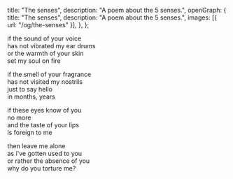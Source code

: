   title: "The senses",
  description: "A poem about the 5 senses.",
  openGraph: {
    title: "The senses",
    description: "A poem about the 5 senses.",
    images: [{ url: "/og/the-senses" }],
  },
};

if the sound of your voice\
has not vibrated my ear drums\
or the warmth of your skin\
set my soul on fire

if the smell of your fragrance\
has not visited my nostrils\
just to say hello\
in months, years

if these eyes know of you\
no more\
and the taste of your lips\
is foreign to me

then leave me alone\
as i've gotten used to you\
or rather the absence of you\
why do you torture me?
